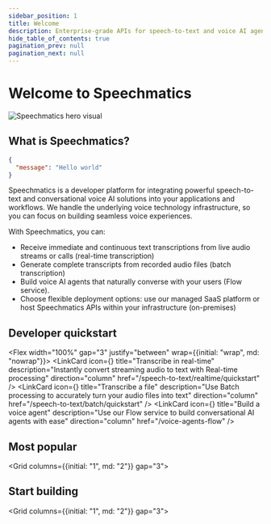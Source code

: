 ```yaml
---
sidebar_position: 1
title: Welcome
description: Enterprise-grade APIs for speech-to-text and voice AI agents.
hide_table_of_contents: true
pagination_prev: null
pagination_next: null
---
```



# Welcome to Speechmatics

<Box px="5" my="3" asChild>
  <Card variant="ghost">
    <Inset>
    <Box asChild width="100%" height="200px">
      <img style={{objectFit: "cover"}} src="/img/hero visual@3x.png" alt="Speechmatics hero visual" />
    </Box>
    </Inset>
  </Card>
</Box>

## What is Speechmatics?

```json live
{
  "message": "Hello world"
}
```

Speechmatics is a developer platform for integrating powerful speech-to-text and conversational voice AI solutions into your applications and workflows. We handle the underlying voice technology infrastructure, so you can focus on building seamless voice experiences.

With Speechmatics, you can:

- Receive immediate and continuous text transcriptions from live audio streams or calls (real-time transcription)
- Generate complete transcripts from recorded audio files (batch transcription)
- Build voice AI agents that naturally converse with your users (Flow service).
- Choose flexible deployment options: use our managed SaaS platform or host Speechmatics APIs within your infrastructure (on-premises)

## Developer quickstart

<Flex width="100%" gap="3" justify="between" wrap={{initial: "wrap", md: "nowrap"}}>
  <LinkCard
    icon={<ChevronsRightIcon/>}
    title="Transcribe in real-time"
    description="Instantly convert streaming audio to text with Real-time processing"
    direction="column"
    href="/speech-to-text/realtime/quickstart"
  />
  <LinkCard
    icon={<FileAudio/>}
    title="Transcribe a file"
    description="Use Batch processing to accurately turn your audio files into text"
    direction="column"
    href="/speech-to-text/batch/quickstart"
  />
  <LinkCard
    icon={<BotMessageSquare/>}
    title="Build a voice agent"
    description="Use our Flow service to build conversational AI agents with ease"
    direction="column"
    href="/voice-agents-flow"
  />
</Flex>

## Most popular

<Grid columns={{initial: "1", md: "2"}} gap="3">
  <LinkCard
    title="On-premises deployment"
    description="Host our APIs in your environment, ensuring complete data privacy, infrastructure control, and straightforward integration into existing developer workflows and technology stacks"
    href="/deployments"
  />
  <LinkCard
    title="Visit the portal"
    description="Create API keys, manage billing, explore transcription tools, and build voice AI agents in our web platform."
    href="https://portal.speechmatics.com"
  />
  <LinkCard
    title="API reference"
    description="Explore our API reference. Available for: Real-time transcription, Batch transcription, Voice agents (Flow)"
    href="/api-ref"
  />
  <LinkCard
    title="Core CPU container"
    description="Run our APIs locally, optimizing for low resource usage and data privacy. Ideal for battery-sensitive devices or secure environments, enabling high performance without cloud dependence."
    href="/deployments/container/cpu-speech-to-text"
  />
  <LinkCard
    title="On device deployment"
    description="Run our APIs locally, optimizing for low resource usage and data privacy. Ideal for battery-sensitive devices or secure environments, enabling high performance without cloud dependence."
    disabled
    badgeText="Coming soon"
  />
</Grid>

## Start building

<Grid columns={{initial: "1", md: "2"}} gap="3">
  <LinkCard
    title="Voice agent app"
    description="Conversational AI with React Native and Flow"
    href="/voice-agents-flow/guides/react-native"
  />
  <LinkCard
    title="Real-time transcription with NextJS"
    description="Learn to transcribe microphone audio in real-time with NextJS and our API"
    disabled
    badgeText="Coming soon"
  />
</Grid>